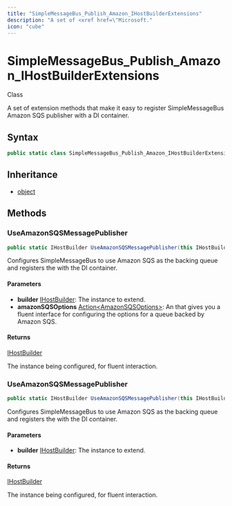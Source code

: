 ```yaml
---
title: "SimpleMessageBus_Publish_Amazon_IHostBuilderExtensions"
description: "A set of <xref href=\"Microsoft."
icon: "cube"
---
```


# SimpleMessageBus_Publish_Amazon_IHostBuilderExtensions

<Badge variant="outline">Class</Badge>

A set of <xref href="Microsoft.Extensions.Hosting.IHostBuilder" data-throw-if-not-resolved="false"></xref> extension methods that make it easy to register SimpleMessageBus Amazon SQS publisher with a DI container.

## Syntax

```csharp
public static class SimpleMessageBus_Publish_Amazon_IHostBuilderExtensions
```

## Inheritance

- [object](https://learn.microsoft.com/dotnet/api/system.object)

## Methods

### UseAmazonSQSMessagePublisher

```csharp
public static IHostBuilder UseAmazonSQSMessagePublisher(this IHostBuilder builder, Action<AmazonSQSOptions> amazonSQSOptions)
```

Configures SimpleMessageBus to use Amazon SQS as the backing queue and registers the <xref href="CloudNimble.SimpleMessageBus.Publish.Amazon.AmazonSQSMessagePublisher" data-throw-if-not-resolved="false"></xref> with the DI container.

#### Parameters

- **builder** [IHostBuilder](https://learn.microsoft.com/dotnet/api/microsoft.extensions.hosting.ihostbuilder): The <xref href="Microsoft.Extensions.Hosting.IHostBuilder" data-throw-if-not-resolved="false"></xref> instance to extend.
- **amazonSQSOptions** [Action&lt;AmazonSQSOptions&gt;](https://learn.microsoft.com/dotnet/api/system.action-1): An <xref href="System.Action%601" data-throw-if-not-resolved="false"></xref> that gives you a fluent interface for configuring the options for a queue backed by Amazon SQS.

#### Returns

[IHostBuilder](https://learn.microsoft.com/dotnet/api/microsoft.extensions.hosting.ihostbuilder)

The <xref href="Microsoft.Extensions.Hosting.IHostBuilder" data-throw-if-not-resolved="false"></xref> instance being configured, for fluent interaction.

### UseAmazonSQSMessagePublisher

```csharp
public static IHostBuilder UseAmazonSQSMessagePublisher(this IHostBuilder builder)
```

Configures SimpleMessageBus to use Amazon SQS as the backing queue and registers the <xref href="CloudNimble.SimpleMessageBus.Publish.Amazon.AmazonSQSMessagePublisher" data-throw-if-not-resolved="false"></xref> with the DI container.

#### Parameters

- **builder** [IHostBuilder](https://learn.microsoft.com/dotnet/api/microsoft.extensions.hosting.ihostbuilder): The <xref href="Microsoft.Extensions.Hosting.IHostBuilder" data-throw-if-not-resolved="false"></xref> instance to extend.

#### Returns

[IHostBuilder](https://learn.microsoft.com/dotnet/api/microsoft.extensions.hosting.ihostbuilder)

The <xref href="Microsoft.Extensions.Hosting.IHostBuilder" data-throw-if-not-resolved="false"></xref> instance being configured, for fluent interaction.


